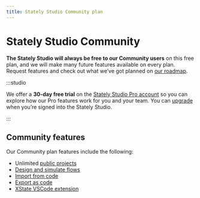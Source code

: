 ```yaml
---
title: Stately Studio Community plan
---
```


# Stately Studio Community

**The Stately Studio will always be free to our Community users** on this free plan, and we will make many future features available on every plan. Request features and check out what we’ve got planned on [our roadmap](https://statelyai.canny.io).

:::studio

We offer a **30-day free trial** on the [Stately Studio Pro account](studio-pro-plan.mdx) so you can explore how our Pro features work for you and your team. You can [upgrade](upgrade.mdx) when you’re signed into the Stately Studio.

:::

## Community features

Our Community plan features include the following:

- Unlimited [public projects](projects.mdx#change-a-projects-visibility)
- [Design and simulate flows](/#studio-editor)
- [Import from code](import-from-code.mdx)
- [Export as code](export-as-code.mdx)
- [XState VSCode extension](tools/xstate-vscode-extension.mdx)
